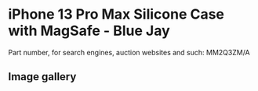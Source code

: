 
# iPhone 13 Pro Max Silicone Case with MagSafe - Blue Jay

Part number, for search engines, auction websites and such: MM2Q3ZM/A

## Image gallery

<div style={{ width: "768px" }}>
  <GalleryComponent
    images={[
      {
        original: "/everysource/MM2Q3.webp",
        thumbnail: "/everypreview/MM2Q3.webp",
      },
      {
        original: "/everysource/MM2Q3_AV1.webp",
        thumbnail: "/everypreview/MM2Q3_AV1.webp",
      },
      {
        original: "/everysource/MM2Q3_AV2.webp",
        thumbnail: "/everypreview/MM2Q3_AV2.webp",
      },
      {
        original: "/everysource/MM2Q3_AV3.webp",
        thumbnail: "/everypreview/MM2Q3_AV3.webp",
      }
    ]}
  />
</div>